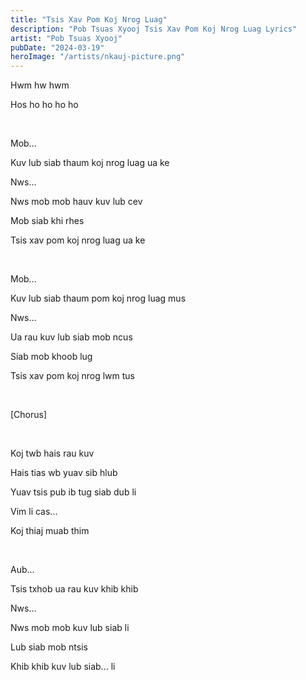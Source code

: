 ```yaml
---
title: "Tsis Xav Pom Koj Nrog Luag"
description: "Pob Tsuas Xyooj Tsis Xav Pom Koj Nrog Luag Lyrics"
artist: "Pob Tsuas Xyooj"
pubDate: "2024-03-19"
heroImage: "/artists/nkauj-picture.png"
---
```


Hwm hw hwm

Hos ho ho ho ho

<br />

Mob...

Kuv lub siab thaum koj nrog luag ua ke

Nws...

Nws mob mob hauv kuv lub cev

Mob siab khi rhes

Tsis xav pom koj nrog luag ua ke

<br />

Mob...

Kuv lub siab thaum pom koj nrog luag mus

Nws...

Ua rau kuv lub siab mob ncus

Siab mob khoob lug

Tsis xav pom koj nrog lwm tus

<br />

[Chorus]

<br />

Koj twb hais rau kuv

Hais tias wb yuav sib hlub

Yuav tsis pub ib tug siab dub li

Vim li cas...

Koj thiaj muab thim

<br />

Aub...

Tsis txhob ua rau kuv khib khib

Nws...

Nws mob mob kuv lub siab li

Lub siab mob ntsis

Khib khib kuv lub siab... li
